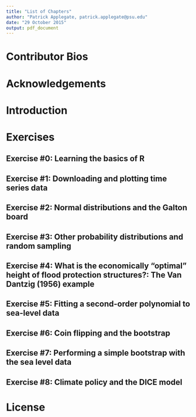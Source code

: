 ```yaml
---
title: "List of Chapters"
author: "Patrick Applegate, patrick.applegate@psu.edu"
date: "29 October 2015"
output: pdf_document
---
```


# Contributor Bios  

# Acknowledgements  

# Introduction  

# Exercises

## Exercise #0: Learning the basics of R  

## Exercise #1: Downloading and plotting time series data  

## Exercise #2: Normal distributions and the Galton board  

## Exercise #3: Other probability distributions and random sampling  

## Exercise #4: What is the economically “optimal” height of flood protection structures?: The Van Dantzig (1956) example  

## Exercise #5: Fitting a second-order polynomial to sea-level data  

## Exercise #6: Coin flipping and the bootstrap  

## Exercise #7: Performing a simple bootstrap with the sea level data  

## Exercise #8: Climate policy and the DICE model  

# License  
